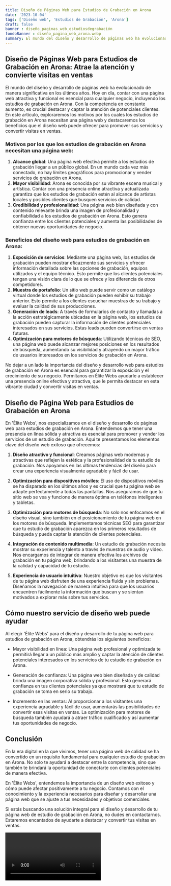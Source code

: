 ```yaml
---
title: Diseño de Páginas Web para Estudios de Grabación en Arona
date: '2023-10-04'
tags: ['Diseño web', 'Estudios de Grabación', 'Arona']
draft: false
banner : diseño_paginas_web_estudiosdegrabación
fondoBanner : diseño_pagina_web_arona.webp
summary: El mundo del diseño y desarrollo de páginas web ha evolucionado de manera significativa en los últimos años. Hoy en día, contar con una página web atractiva y funcional es esencial para cualquier negocio, incluyendo los estudios de grabación en Arona. Con la competencia en constante aumento, es crucial destacar y captar la atención de potenciales clientes. En este artículo, exploraremos los motivos por los cuales los estudios de grabación en Arona necesitan una página web y destacaremos los beneficios que el diseño web puede ofrecer para promover sus servicios y convertir visitas en ventas.
---
```


## Diseño de Páginas Web para Estudios de Grabación en Arona: Atrae la atención y convierte visitas en ventas

El mundo del diseño y desarrollo de páginas web ha evolucionado de manera significativa en los últimos años. Hoy en día, contar con una página web atractiva y funcional es esencial para cualquier negocio, incluyendo los estudios de grabación en Arona. Con la competencia en constante aumento, es crucial destacar y captar la atención de potenciales clientes. En este artículo, exploraremos los motivos por los cuales los estudios de grabación en Arona necesitan una página web y destacaremos los beneficios que el diseño web puede ofrecer para promover sus servicios y convertir visitas en ventas.

### Motivos por los que los estudios de grabación en Arona necesitan una página web:
1. **Alcance global**: Una página web efectiva permite a los estudios de grabación llegar a un público global. En un mundo cada vez más conectado, no hay límites geográficos para promocionar y vender servicios de grabación en Arona.
2. **Mayor visibilidad**: Arona es conocida por su vibrante escena musical y artística. Contar con una presencia online atractiva y actualizada garantiza que los estudios de grabación estén al alcance de artistas locales y posibles clientes que busquen servicios de calidad.
3. **Credibilidad y profesionalidad**: Una página web bien diseñada y con contenido relevante brinda una imagen de profesionalidad y confiabilidad a los estudios de grabación en Arona. Esto genera confianza entre los clientes potenciales y aumenta las posibilidades de obtener nuevas oportunidades de negocio.

### Beneficios del diseño web para estudios de grabación en Arona:
1. **Exposición de servicios**: Mediante una página web, los estudios de grabación pueden mostrar eficazmente sus servicios y ofrecer información detallada sobre las opciones de grabación, equipos utilizados y el equipo técnico. Esto permite que los clientes potenciales tengan una visión clara de lo que se ofrece y los diferencia de otros competidores.
2. **Muestra de portafolio**: Un sitio web puede servir como un catálogo virtual donde los estudios de grabación pueden exhibir su trabajo anterior. Esto permite a los clientes escuchar muestras de su trabajo y evaluar la calidad de sus producciones.
3. **Generación de leads**: A través de formularios de contacto y llamadas a la acción estratégicamente ubicadas en la página web, los estudios de grabación pueden capturar la información de clientes potenciales interesados en sus servicios. Estas leads pueden convertirse en ventas futuras.
4. **Optimización para motores de búsqueda**: Utilizando técnicas de SEO, una página web puede alcanzar mejores posiciones en los resultados de búsqueda, aumentando su visibilidad y atrayendo un mayor tráfico de usuarios interesados en los servicios de grabación en Arona.

No dejar a un lado la importancia del diseño y desarrollo web para estudios de grabación en Arona es esencial para garantizar la exposición y el crecimiento de su negocio. Permítanos en Élite Webs ayudarle a establecer una presencia online efectiva y atractiva, que le permita destacar en esta vibrante ciudad y convertir visitas en ventas.

<GifSeo />

<Cta />

## Diseño de Página Web para Estudios de Grabación en Arona

En 'Élite Webs', nos especializamos en el diseño y desarrollo de páginas web para estudios de grabación en Arona. Entendemos que tener una presencia en línea sólida y atractiva es esencial para promover y vender los servicios de un estudio de grabación. Aquí te presentamos los elementos clave del diseño web exitoso que ofrecemos:

1. **Diseño atractivo y funcional**: Creamos páginas web modernas y atractivas que reflejen la estética y la profesionalidad de tu estudio de grabación. Nos apoyamos en las últimas tendencias del diseño para crear una experiencia visualmente agradable y fácil de usar.

2. **Optimización para dispositivos móviles**: El uso de dispositivos móviles se ha disparado en los últimos años y es crucial que tu página web se adapte perfectamente a todas las pantallas. Nos aseguramos de que tu sitio web se vea y funcione de manera óptima en teléfonos inteligentes y tabletas.

3. **Optimización para motores de búsqueda**: No solo nos enfocamos en el diseño visual, sino también en el posicionamiento de tu página web en los motores de búsqueda. Implementamos técnicas SEO para garantizar que tu estudio de grabación aparezca en los primeros resultados de búsqueda y pueda captar la atención de clientes potenciales.

4. **Integración de contenido multimedia**: Un estudio de grabación necesita mostrar su experiencia y talento a través de muestras de audio y video. Nos encargamos de integrar de manera efectiva los archivos de grabación en tu página web, brindando a los visitantes una muestra de la calidad y capacidad de tu estudio.

5. **Experiencia de usuario intuitiva**: Nuestro objetivo es que los visitantes de tu página web disfruten de una experiencia fluida y sin problemas. Diseñamos la navegación de manera intuitiva para que los usuarios encuentren fácilmente la información que buscan y se sientan motivados a explorar más sobre tus servicios.

## Cómo nuestro servicio de diseño web puede ayudar

Al elegir 'Élite Webs' para el diseño y desarrollo de tu página web para estudios de grabación en Arona, obtendrás los siguientes beneficios:

- Mayor visibilidad en línea: Una página web profesional y optimizada te permitirá llegar a un público más amplio y captar la atención de clientes potenciales interesados en los servicios de tu estudio de grabación en Arona.

- Generación de confianza: Una página web bien diseñada y de calidad brinda una imagen corporativa sólida y profesional. Esto generará confianza en tus clientes potenciales ya que mostrará que tu estudio de grabación se toma en serio su trabajo.

- Incremento en las ventas: Al proporcionar a los visitantes una experiencia agradable y fácil de usar, aumentarás las posibilidades de convertir esas visitas en ventas. La optimización para motores de búsqueda también ayudará a atraer tráfico cualificado y así aumentar tus oportunidades de negocio.

## Conclusión

En la era digital en la que vivimos, tener una página web de calidad se ha convertido en un requisito fundamental para cualquier estudio de grabación en Arona. No solo te ayudará a destacar entre la competencia, sino que también te brindará la oportunidad de conectarte con clientes potenciales de manera efectiva.

En 'Élite Webs', entendemos la importancia de un diseño web exitoso y cómo puede afectar positivamente a tu negocio. Contamos con el conocimiento y la experiencia necesarios para diseñar y desarrollar una página web que se ajuste a tus necesidades y objetivos comerciales.

Si estás buscando una solución integral para el diseño y desarrollo de tu página web de estudio de grabación en Arona, no dudes en contactarnos. Estaremos encantados de ayudarte a destacar y convertir tus visitas en ventas.

<Video />

<CtaBot job='Estudios de Grabación' city='Arona'/>

<Gmaps query='Arona+españa+maps' />